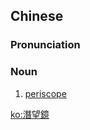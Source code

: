 {{also|潜望镜|潜望鏡}}
==Chinese==
{{zh-forms|s=潜望镜}}

===Pronunciation===
{{zh-pron
|m=qiánwàngjìng
|c=cim4 mong6 geng3
|cat=n
}}

===Noun===
{{zh-noun}}

# [[periscope]] {{gloss|viewing device}}

[[ko:潛望鏡]]